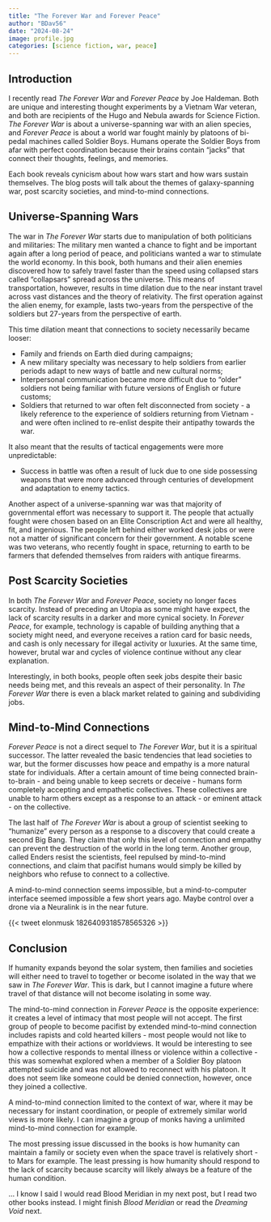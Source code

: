 ```yaml
---
title: "The Forever War and Forever Peace"
author: "BDav56"
date: "2024-08-24"
image: profile.jpg
categories: [science fiction, war, peace]
---
```


## Introduction

I recently read *The Forever War* and *Forever Peace* by Joe Haldeman. Both are unique and interesting thought experiments by a Vietnam War veteran, and both are recipients of the Hugo and Nebula awards for Science Fiction. *The Forever War* is about a universe-spanning war with an alien species, and *Forever Peace* is about a world war fought mainly by platoons of bi-pedal machines called Soldier Boys. Humans operate the Soldier Boys from afar with perfect coordination because their brains contain "jacks" that connect their thoughts, feelings, and memories.

Each book reveals cynicism about how wars start and how wars sustain themselves. The blog posts will talk about the themes of galaxy-spanning war, post scarcity societies, and mind-to-mind connections.

## Universe-Spanning Wars

The war in *The Forever War* starts due to manipulation of both politicians and militaries: The military men wanted a chance to fight and be important again after a long period of peace, and politicians wanted a war to stimulate the world economy. In this book, both humans and their alien enemies discovered how to safely travel faster than the speed using collapsed stars called "collapsars" spread across the universe. This means of transportation, however, results in time dilation due to the near instant travel across vast distances and the theory of relativity. The first operation against the alien enemy, for example, lasts two-years from the perspective of the soldiers but 27-years from the perspective of earth.

This time dilation meant that connections to society necessarily became looser:

-   Family and friends on Earth died during campaigns;
-   A new military specialty was necessary to help soldiers from earlier periods adapt to new ways of battle and new cultural norms;
-   Interpersonal communication became more difficult due to "older" soldiers not being familiar with future versions of English or future customs;
-   Soldiers that returned to war often felt disconnected from society - a likely reference to the experience of soldiers returning from Vietnam - and were often inclined to re-enlist despite their antipathy towards the war.

It also meant that the results of tactical engagements were more unpredictable:

-   Success in battle was often a result of luck due to one side possessing weapons that were more advanced through centuries of development and adaptation to enemy tactics.

Another aspect of a universe-spanning war was that majority of governmental effort was necessary to support it. The people that actually fought were chosen based on an Elite Conscription Act and were all healthy, fit, and ingenious. The people left behind either worked desk jobs or were not a matter of significant concern for their government. A notable scene was two veterans, who recently fought in space, returning to earth to be farmers that defended themselves from raiders with antique firearms. 

## Post Scarcity Societies

In both *The Forever War* and *Forever Peace*, society no longer faces scarcity. Instead of preceding an Utopia as some might have expect, the lack of scarcity results in a darker and more cynical society. In *Forever Peace*, for example, technology is capable of building anything that a society might need, and everyone receives a ration card for basic needs, and cash is only necessary for illegal activity or luxuries. At the same time, however, brutal war and cycles of violence continue without any clear explanation.

Interestingly, in both books, people often seek jobs despite their basic needs being met, and this reveals an aspect of their personality. In *The Forever War* there is even a black market related to gaining and subdividing jobs.

## Mind-to-Mind Connections

*Forever Peace* is not a direct sequel to *The Forever War*, but it is a spiritual successor. The latter revealed the basic tendencies that lead societies to war, but the former discusses how peace and empathy is a more natural state for individuals. After a certain amount of time being connected brain-to-brain - and being unable to keep secrets or deceive - humans form completely accepting and empathetic collectives. These collectives are unable to harm others except as a response to an attack - or eminent attack - on the collective.

The last half of *The Forever War* is about a group of scientist seeking to "humanize" every person as a response to a discovery that could create a second Big Bang. They claim that only this level of connection and empathy can prevent the destruction of the world in the long term. Another group, called Enders resist the scientists, feel repulsed by mind-to-mind connections, and claim that pacifist humans would simply be killed by neighbors who refuse to connect to a collective. 

A mind-to-mind connection seems impossible, but a mind-to-computer interface seemed impossible a few short years ago. Maybe control over a drone via a Neuralink is in the near future. 

{{< tweet elonmusk 1826409318578565326 >}}

## Conclusion

If humanity expands beyond the solar system, then families and societies will either need to travel to together or become isolated in the way that we saw in *The Forever War*. This is dark, but I cannot imagine a future where travel of that distance will not become isolating in some way.

The mind-to-mind connection in *Forever Peace* is the opposite experience: it creates a level of intimacy that most people will not accept. The first group of people to become pacifist by extended mind-to-mind connection includes rapists and cold hearted killers - most people would not like to empathize with their actions or worldviews. It would be interesting to see how a collective responds to mental illness or violence within a collective - this was somewhat explored when a member of a Soldier Boy platoon attempted suicide and was not allowed to reconnect with his platoon. It does not seem like someone could be denied connection, however, once they joined a collective.

A mind-to-mind connection limited to the context of war, where it may be necessary for instant coordination, or people of extremely similar world views is more likely. I can imagine a group of monks having a unlimited mind-to-mind connection for example.  

The most pressing issue discussed in the books is how humanity can maintain a family or society even when the space travel is relatively short - to Mars for example. The least pressing is how humanity should respond to the lack of scarcity because scarcity will likely always be a feature of the human condition.

... I know I said I would read Blood Meridian in my next post, but I read two other books instead. I might finish *Blood Meridian* or read the *Dreaming Void* next. 


